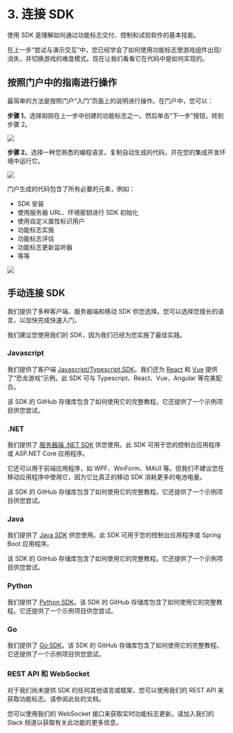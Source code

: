 
# 3. 连接 SDK

使用 SDK 是理解如何通过功能标志交付、控制和试验软件的基本技能。

在上一步“尝试与演示交互”中，您已经学会了如何使用功能标志使游戏组件出现/消失，并切换游戏的难度模式。现在让我们看看它在代码中是如何实现的。

## 按照门户中的指南进行操作

最简单的方法是按照门户“入门”页面上的说明进行操作。在门户中，您可以：

**步骤 1**。选择刚刚在上一步中创建的功能标志之一。然后单击“下一步”按钮，转到步骤 2。

![](../getting-started/assets/connect-to-sdk/001.png)

**步骤 2**。选择一种您熟悉的编程语言。复制自动生成的代码，并在您的集成开发环境中运行它。

![](../getting-started/assets/connect-to-sdk/002.png)

门户生成的代码包含了所有必要的元素，例如：

- SDK 安装
- 使用服务器 URL、环境密钥进行 SDK 初始化
- 使用自定义属性标识用户
- 功能标志实施
- 功能标志评估
- 功能标志更新监听器
- 等等

![](../getting-started/assets/connect-to-sdk/003.png)


## 手动连接 SDK

我们提供了多种客户端、服务器端和移动 SDK 供您选择。您可以选择您擅长的语言，以加快完成快速入门。

<Callout type="info" emoji="👾">
  我们建议您使用我们的 SDK，因为我们已经为您实施了最佳实践。
</Callout>

### Javascript

我们提供了客户端 [Javascript/Typescript SDK](https://github.com/featbit/featbit-js-client-sdk)。我们还为 [React](https://github.com/featbit/featbit-samples/tree/main/samples/dino-game/interactive-demo-react) 和 [Vue](https://github.com/featbit/featbit-samples/tree/main/samples/dino-game/interactive-demo-vue) 提供了“恐龙游戏”示例。此 SDK 可与 Typescript、React、Vue、Angular 等完美配合。

该 SDK 的 GitHub 存储库包含了如何使用它的完整教程。它还提供了一个示例项目供您尝试。

### .NET

我们提供了 [服务器端 .NET SDK](https://github.com/featbit/featbit-dotnet-sdk) 供您使用。此 SDK 可用于您的控制台应用程序或 ASP.NET Core 应用程序。

它还可以用于前端应用程序，如 WPF、WinForm、MAUI 等。但我们不建议您在移动应用程序中使用它，因为它比真正的移动 SDK 消耗更多的电池电量。

该 SDK 的 GitHub 存储库包含了如何使用它的完整教程。它还提供了一个示例项目供您尝试。

### Java

我们提供了 [Java SDK](https://github.com/featbit/featbit-java-sdk) 供您使用。此 SDK 可用于您的控制台应用程序或 Spring Boot 应用程序。

该 SDK 的 GitHub 存储库包含了如何使用它的完整教程。它还提供了一个示例项目供您尝试。

### Python

我们提供了 [Python SDK](https://github.com/featbit/featbit-python-sdk)。该 SDK 的 GitHub 存储库包含了如何使用它的完整教程。它还提供了一个示例项目供您尝试。

### Go

我们提供了 [Go SDK](https://github.com/featbit/featbit-go-sdk)。该 SDK 的 GitHub 存储库包含了如何使用它的完整教程。它还提供了一个示例项目供您尝试。


### REST API 和 WebSocket

对于我们尚未提供 SDK 的任何其他语言或框架，您可以使用我们的 REST API 来获取功能标志。请参阅此处的文档[](../api-docs/get-users-feature-flags-with-api)。 

您可以使用我们的 WebSocket 接口来获取实时功能标志更新。请加入我们的 Slack 频道以获取有关此功能的更多信息。

